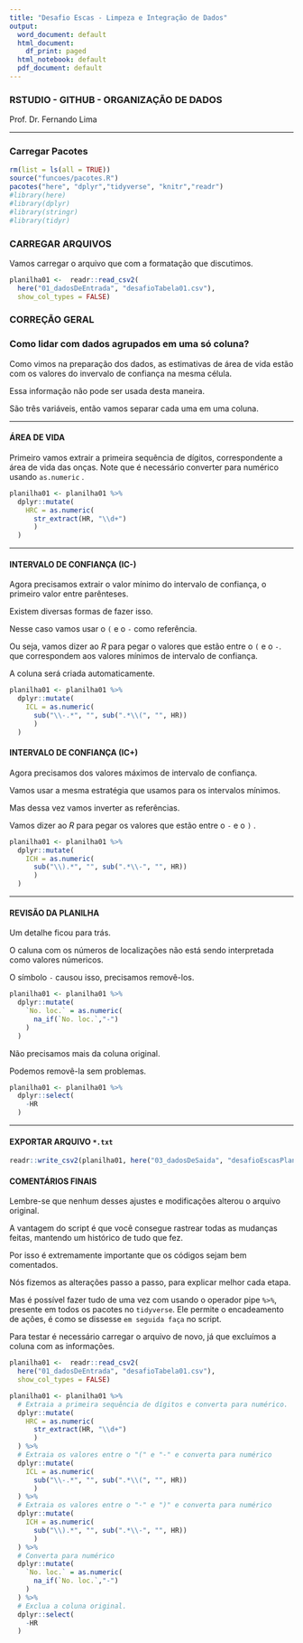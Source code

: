 ```yaml
---
title: "Desafio Escas - Limpeza e Integração de Dados"
output:
  word_document: default
  html_document:
    df_print: paged
  html_notebook: default
  pdf_document: default
---
```


### RSTUDIO - GITHUB - ORGANIZAÇÃO DE DADOS

Prof. Dr. Fernando Lima

------------------------------------------------------------------------

### Carregar Pacotes

```r
rm(list = ls(all = TRUE))
source("funcoes/pacotes.R")
pacotes("here", "dplyr","tidyverse", "knitr","readr")
#library(here)
#library(dplyr)
#library(stringr)
#library(tidyr)
```

### CARREGAR ARQUIVOS

Vamos carregar o arquivo que com a formatação que discutimos.

```r
planilha01 <-  readr::read_csv2(
  here("01_dadosDeEntrada", "desafioTabela01.csv"),
  show_col_types = FALSE)
```

\newpage

### CORREÇÃO GERAL  

### Como lidar com dados agrupados em uma só coluna?

Como vimos na preparação dos dados, as estimativas de área de vida estão com os valores do invervalo de confiança na mesma célula.

Essa informação não pode ser usada desta maneira.

São três variáveis, então vamos separar cada uma em uma coluna.

------------------------------------------------------------------------

#### ÁREA DE VIDA

Primeiro vamos extrair a primeira sequência de dígitos, correspondente a área de vida das onças. Note que é necessário converter para numérico usando `as.numeric` .

```r
planilha01 <- planilha01 %>%
  dplyr::mutate(
    HRC = as.numeric(
      str_extract(HR, "\\d+")
      )
  )
```

------------------------------------------------------------------------

#### INTERVALO DE CONFIANÇA (IC-)

Agora precisamos extrair o valor mínimo do intervalo de confiança, o primeiro valor entre parênteses.

Existem diversas formas de fazer isso.

Nesse caso vamos usar o `(` e o `-` como referência.

Ou seja, vamos dizer ao *R* para pegar o valores que estão entre o `(` e o `-`. que correspondem aos valores mínimos de intervalo de confiança.

A coluna será criada automaticamente.

```r
planilha01 <- planilha01 %>%
  dplyr::mutate(
    ICL = as.numeric(
      sub("\\-.*", "", sub(".*\\(", "", HR))
      )
  )
```

\newpage

#### INTERVALO DE CONFIANÇA (IC+)

Agora precisamos dos valores máximos de intervalo de confiança.

Vamos usar a mesma estratégia que usamos para os intervalos mínimos.

Mas dessa vez vamos inverter as referências.

Vamos dizer ao *R* para pegar os valores que estão entre o `-` e o `)` .

```r
planilha01 <- planilha01 %>%
  dplyr::mutate(
    ICH = as.numeric(
      sub("\\).*", "", sub(".*\\-", "", HR))
      )
  )
```

------------------------------------------------------------------------

#### REVISÃO DA PLANILHA

Um detalhe ficou para trás.

O caluna com os números de localizações não está sendo interpretada como valores númericos.

O símbolo `-` causou isso, precisamos removê-los.

```r
planilha01 <- planilha01 %>%
  dplyr::mutate(
    `No. loc.` = as.numeric(
      na_if(`No. loc.`,"-")
    )
  )
```

Não precisamos mais da coluna original.

Podemos removê-la sem problemas.

```r
planilha01 <- planilha01 %>%
  dplyr::select(
    -HR
  )
```

------------------------------------------------------------------------

#### EXPORTAR ARQUIVO `*.txt`

```r
readr::write_csv2(planilha01, here("03_dadosDeSaida", "desafioEscasPlanilha01.txt"))
```

\newpage

#### COMENTÁRIOS FINAIS

Lembre-se que nenhum desses ajustes e modificações alterou o arquivo original.

A vantagem do script é que você consegue rastrear todas as mudanças feitas, mantendo um histórico de tudo que fez.

Por isso é extremamente importante que os códigos sejam bem comentados.

Nós fizemos as alterações passo a passo, para explicar melhor cada etapa.

Mas é possível fazer tudo de uma vez com usando o operador pipe `%>%`, presente em todos os pacotes no `tidyverse`. Ele permite o encadeamento de ações, é como se dissesse `em seguida faça` no script.

Para testar é necessário carregar o arquivo de novo, já que excluímos a coluna com as informações.

```r
planilha01 <-  readr::read_csv2(
  here("01_dadosDeEntrada", "desafioTabela01.csv"),
  show_col_types = FALSE)
```

```r
planilha01 <- planilha01 %>%
  # Extraia a primeira sequência de dígitos e converta para numérico.
  dplyr::mutate(
    HRC = as.numeric(
      str_extract(HR, "\\d+")
      )
  ) %>%
  # Extraia os valores entre o "(" e "-" e converta para numérico 
  dplyr::mutate(
    ICL = as.numeric(
      sub("\\-.*", "", sub(".*\\(", "", HR))
      )
  ) %>%
  # Extraia os valores entre o "-" e ")" e converta para numérico
  dplyr::mutate(
    ICH = as.numeric(
      sub("\\).*", "", sub(".*\\-", "", HR))
      )
  ) %>%
  # Converta para numérico
  dplyr::mutate(
    `No. loc.` = as.numeric(
      na_if(`No. loc.`,"-")
    )
  ) %>%
  # Exclua a coluna original.
  dplyr::select(
    -HR
  )
```
